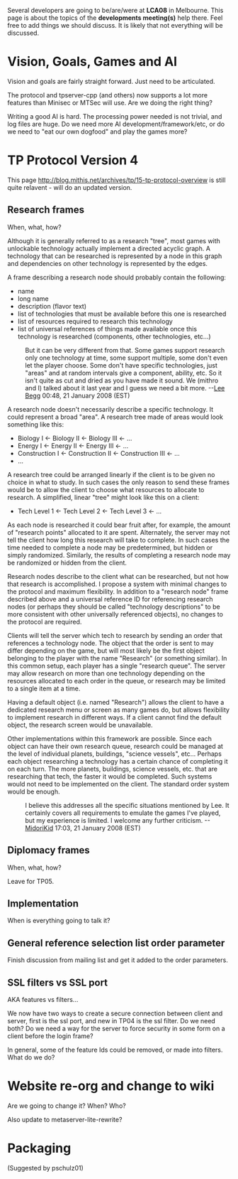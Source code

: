 Several developers are going to be/are/were at '''LCA08''' in Melbourne. This page is about the topics of the '''developments meeting(s)''' help there. Feel free to add things we should discuss. It is likely that not everything will be discussed.

= Vision, Goals, Games and AI =
Vision and goals are fairly straight forward. Just need to be articulated.

The protocol and tpserver-cpp (and others) now supports a lot more features than Minisec or MTSec will use. Are we doing the right thing?

Writing a good AI is hard. The processing power needed is not trivial, and log files are huge. Do we need more AI development/framework/etc, or do we need to "eat our own dogfood" and play the games more?

= TP Protocol Version 4 =

This page http://blog.mithis.net/archives/tp/15-tp-protocol-overview is still quite relavent - will do an updated version.

== Research frames ==
When, what, how?

Although it is generally referred to as a research "tree", most games with unlockable technology actually implement a directed acyclic graph.  A technology that can be researched is represented by a node in this graph and dependencies on other technology is represented by the edges.

A frame describing a research node should probably contain the following:

* name
* long name
* description (flavor text)
* list of technologies that must be available before this one is researched
* list of resources required to research this technology
* list of universal references of things made available once this technology is researched (components, other technologies, etc...)

: But it can be very different from that. Some games support research only one technology at time, some support multiple, some don't even let the player choose. Some don't have specific technologies, just "areas" and at random intervals give a component, ability, etc. So it isn't quite as cut and dried as you have made it sound. We (mithro and I) talked about it last year and I guess we need a bit more. --[[User:Lee Begg|Lee Begg]] 00:48, 21 January 2008 (EST)

A research node doesn't necessarily describe a specific technology.  It could represent a broad "area".  A research tree made of areas would look something like this:

* Biology I <- Biology II <- Biology III <- ...
* Energy I <- Energy II <- Energy III <- ...
* Construction I <- Construction II <- Construction III <- ...
* ...

A research tree could be arranged linearly if the client is to be given no choice in what to study.  In such cases the only reason to send these frames would be to allow the client to choose what resources to allocate to research.  A simplified, linear "tree" might look like this on a client:

* Tech Level 1 <- Tech Level 2 <- Tech Level 3 <- ... 

As each node is researched it could bear fruit after, for example, the amount of "research points" allocated to it are spent.  Alternately, the server may not tell the client how long this research will take to complete.  In such cases the time needed to complete a node may be predetermined, but hidden or simply randomized.  Similarly, the results of completing a research node may be randomized or hidden from the client.  

Research nodes describe to the client what can be researched, but not how that research is accomplished.  I propose a system with minimal changes to the protocol and maximum flexibility.  In addition to a "research node" frame described above and a universal reference ID for referencing research nodes (or perhaps they should be called "technology descriptions" to be more consistent with other universally referenced objects), no changes to the protocol are required.

Clients will tell the server which tech to research by sending an order that references a technology node.  The object that the order is sent to may differ depending on the game, but will most likely be the first object belonging to the player with the name "Research" (or something similar).  In this common setup, each player has a single "research queue".  The server may allow research on more than one technology depending on the resources allocated to each order in the queue, or research may be limited to a single item at a time.

Having a default object (i.e. named "Research") allows the client to have a dedicated research menu or screen as many games do, but allows flexibility to implement research in different ways.  If a client cannot find the default object, the research screen would be unavailable.

Other implementations within this framework are possible.  Since each object can have their own research queue, research could be managed at the level of individual planets, buildings, "science vessels", etc...  Perhaps each object researching a technology has a certain chance of completing it on each turn.  The more planets, buildings, science vessels, etc. that are researching that tech, the faster it would be completed.  Such systems would not need to be implemented on the client.  The standard order system would be enough.

: I believe this addresses all the specific situations mentioned by Lee.  It certainly covers all requirements to emulate the games I've played, but my experience is limited.  I welcome any further criticism. --[[User:MidoriKid|MidoriKid]] 17:03, 21 January 2008 (EST)

== Diplomacy frames ==
When, what, how?

Leave for TP05.

== Implementation ==
When is everything going to talk it?

== General reference selection list order parameter ==
Finish discussion from mailing list and get it added to the order parameters.

== SSL filters vs SSL port ==
AKA features vs filters...

We now have two ways to create a secure connection between client and server, first is the ssl port, and new in TP04 is the ssl filter. Do we need both? Do we need a way for the server to force security in some form on a client before the login frame?

In general, some of the feature Ids could be removed, or made into filters. What do we do?


= Website re-org and change to wiki =
Are we going to change it? When? Who?

Also update to metaserver-lite-rewrite?

= Packaging =
(Suggested by pschulz01)